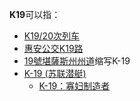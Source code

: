 {{DisambigNav|K|19}}
'''K19'''可以指：
* [[K19/20次列车|K19/20次列车]]
* [[惠安公交K19路|惠安公交K19路]]
* [[19號堪薩斯州州道|19號堪薩斯州州道]]缩写K-19
* [[K-19_(苏联潜艇)|K-19 (苏联潜艇)]]
** [[K-19：寡妇制造者|K-19：寡妇制造者]]
{{消歧义}}